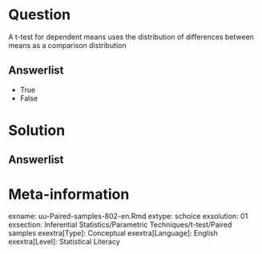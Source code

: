 
Question
========
  
A t-test for dependent means uses the distribution of differences between means as a comparison distribution
  
Answerlist
----------
* True
* False


Solution
========
  


Answerlist
----------



Meta-information
================
exname: uu-Paired-samples-802-en.Rmd
extype: schoice
exsolution: 01
exsection: Inferential Statistics/Parametric Techniques/t-test/Paired samples
exextra[Type]: Conceptual
exextra[Language]: English
exextra[Level]: Statistical Literacy
